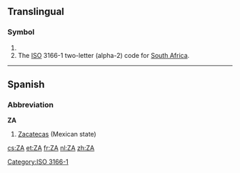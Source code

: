 {{also|Appendix:Variations of "za"}}
==Translingual==

===Symbol===
{{infl|mul|symbol}}

# {{SI-unit-abb|zetta|ampere|[[electrical current]]}}
# The [[ISO]] 3166-1 two-letter (alpha-2) code for [[South Africa]].

[[Category:ISO 3166-1]]
----

==Spanish==

===Abbreviation===
'''ZA'''

# [[Zacatecas]] (Mexican state)

[[cs:ZA]]
[[et:ZA]]
[[fr:ZA]]
[[nl:ZA]]
[[zh:ZA]]